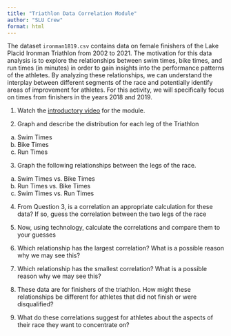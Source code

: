 ```yaml
---
title: "Triathlon Data Correlation Module"
author: "SLU Crew"
format: html
---
```


The dataset `ironman1819.csv` contains data on female finishers of the Lake Placid Ironman Triathlon from 2002 to 2021. The motivation for this data analysis is to explore the relationships between swim times, bike times, and run times (in minutes) in order to gain insights into the performance patterns of the athletes. By analyzing these relationships, we can understand the interplay between different segments of the race and potentially identify areas of improvement for athletes.  For this activity, we will specifically focus on times from finishers in the years 2018 and 2019.

1.  Watch the [introductory video](https://www.youtube.com/watch?v=zYG2qdJRolM){target="_blank"} for the module.


2.	Graph and describe the distribution for each leg of the Triathlon
a.	Swim Times
b.	Bike Times
c.	Run Times


3.	Graph the following relationships between the legs of the race.
a.	Swim Times vs. Bike Times
b.	Run Times vs. Bike Times
c.	Swim Times vs. Run Times


4.	From Question 3, is a correlation an appropriate calculation for these data? If so, guess the correlation between the two legs of the race


5.	 Now, using technology, calculate the correlations and compare them to your guesses


6.	Which relationship has the largest correlation? What is a possible reason why we may see this?


7.	Which relationship has the smallest correlation? What is a possible reason why we may see this?


8.	These data are for finishers of the triathlon.  How might these relationships be different for athletes that did not finish or were disqualified? 


9.	What do these correlations suggest for athletes about the aspects of their race they want to concentrate on?  
